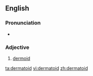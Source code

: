 ==English==

===Pronunciation===
* {{a|UK}} {{IPA|/ˈdɜː(ɹ)məˌtɔɪd/}}

===Adjective===
{{en-adj}}

# [[dermoid]]

[[ta:dermatoid]]
[[vi:dermatoid]]
[[zh:dermatoid]]